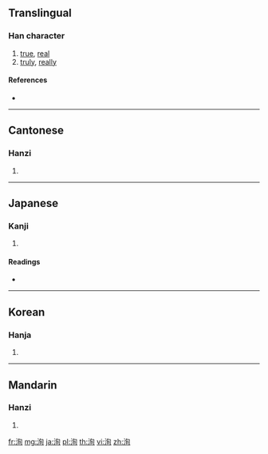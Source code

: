 {{character info/new}}
==Translingual==

===Han character===
{{Han char|rn=85|rad=水|as=06|sn=9|four=37120|canj=EPA|ids=⿰氵旬}}

# [[true]], [[real]]
# [[truly]], [[really]]

====References====
* {{Han ref|kx=0622.120|dkj=17416|dj=1018.100|hdz=31613.050|uh=6D35|ud=27957|bh=ACAC|bd=44204}}

----

==Cantonese==

===Hanzi===
{{yue-hanzi|jyut=|y=seun1}}

# {{defn|lang=yue|sort=水06}}

----

==Japanese==

===Kanji===
{{ja-kanji|grade=|rs=水06}}

# {{defn|lang=ja|sort=水06}}

====Readings====
* {{ja-readings|on=[[しゅん]] (shun), [[じゅん]] (jun)|kun=[[まことに]] (makotoni)}}

----

==Korean==

===Hanja===
{{ko-hanja|hangeul=[[순]], [[현]]|eumhun=|rv=sun, hyeon|mr=sun, hyŏn|y=swun, hyen}}

# {{defn|lang=ko|sort=水06}}

----

==Mandarin==

===Hanzi===
{{cmn-hanzi|pin=[[xún]] ([[xun2]])|wg=hsün<sup>2</sup>}}

# {{defn|lang=cmn|sort=水06}}

[[fr:洵]]
[[mg:洵]]
[[ja:洵]]
[[pl:洵]]
[[th:洵]]
[[vi:洵]]
[[zh:洵]]